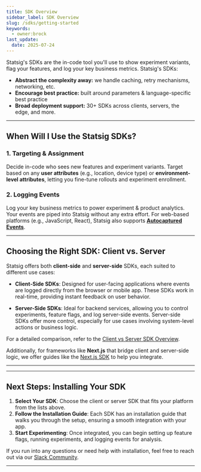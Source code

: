 ```yaml
---
title: SDK Overview
sidebar_label: SDK Overview
slug: /sdks/getting-started
keywords:
  - owner:brock
last_update:
  date: 2025-07-24
---
```



<Styles/>

Statsig's SDKs are the in-code tool you'll use to show experiment variants, flag your features, and log your key business metrics. Statsig's SDKs:
* **Abstract the complexity away:** we handle caching, retry mechanisms, networking, etc.
* **Encourage best practice:** built around parameters & language-specific best practice
* **Broad deployment support:** 30+ SDKs across clients, servers, the edge, and more. 

---

## When Will I Use the Statsig SDKs?

### 1. **Targeting & Assignment**
Decide in-code who sees new features and experiment variants. Target based on any **user attributes** (e.g., location, device type) or **environment-level attributes**, letting you fine-tune rollouts and experiment enrollment.

### 2. **Logging Events**
Log your key business metrics to power experiment & product analytics. Your events are piped into Statsig without any extra effort. For web-based platforms (e.g., JavaScript, React), Statsig also supports **[Autocaptured Events](/webanalytics/overview)**.

---

## Choosing the Right SDK: Client vs. Server

Statsig offers both **client-side** and **server-side** SDKs, each suited to different use cases:

- **Client-Side SDKs**: Designed for user-facing applications where events are logged directly from the browser or mobile app. These SDKs work in real-time, providing instant feedback on user behavior.
  
- **Server-Side SDKs**: Ideal for backend services, allowing you to control experiments, feature flags, and log server-side events. Server-side SDKs offer more control, especially for use cases involving system-level actions or business logic.

For a detailed comparison, refer to the [Client vs Server SDK Overview](/sdks/client-vs-server).

Additionally, for frameworks like **Next.js** that bridge client and server-side logic, we offer guides like the [Next.js SDK](/client/javascript-sdk/next-js) to help you integrate.

---

<SDKAndFrameworks />

---

## Next Steps: Installing Your SDK

1. **Select Your SDK**: Choose the client or server SDK that fits your platform from the lists above.
2. **Follow the Installation Guide**: Each SDK has an installation guide that walks you through the setup, ensuring a smooth integration with your app.
3. **Start Experimenting**: Once integrated, you can begin setting up feature flags, running experiments, and logging events for analysis.

If you run into any questions or need help with installation, feel free to reach out via our [Slack Community](https://statsig.com/slack).

---

